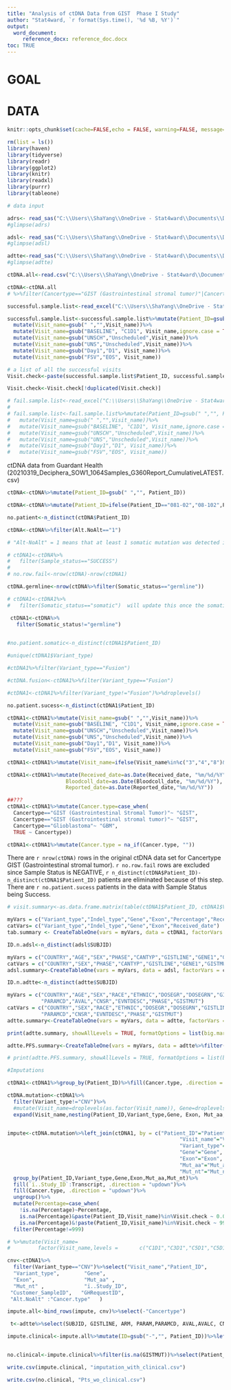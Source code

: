 ```yaml
---
title: "Analysis of ctDNA Data from GIST  Phase I Study"
author: "Stat4ward, `r format(Sys.time(), '%d %B, %Y')`"
output:
  word_document:
     reference_docx: reference_doc.docx
toc: TRUE
---
```

\pagebreak

# GOAL

# DATA

```r
knitr::opts_chunk$set(cache=FALSE,echo = FALSE, warning=FALSE, message=FALSE, fig.width = 6.5, fig.height = 6.5)

rm(list = ls())
library(haven)
library(tidyverse)
library(readr)
library(ggplot2)
library(knitr)
library(readxl)
library(purrr)
library(tableone)

# data input

adrs<- read_sas("C:\\Users\\ShaYang\\OneDrive - Stat4ward\\Documents\\Deciphera\\Phase I\\GIST\\adrs.sas7bdat")
#glimpse(adrs)

adsl<- read_sas("C:\\Users\\ShaYang\\OneDrive - Stat4ward\\Documents\\Deciphera\\Phase I\\GIST\\adsl.sas7bdat")
#glimpse(adsl)

adtte<-read_sas("C:\\Users\\ShaYang\\OneDrive - Stat4ward\\Documents\\Deciphera\\Phase I\\GIST\\adtte.sas7bdat")
#glimpse(adtte)

ctDNA.all<-read.csv("C:\\Users\\ShaYang\\OneDrive - Stat4ward\\Documents\\Deciphera\\Phase I\\GIST\\20210319_Deciphera_SOW1_1064Samples_G360Report_CumulativeLATEST.csv")

ctDNA<-ctDNA.all
# %>%filter(Cancertype=="GIST (Gastrointestinal stromal tumor)"|Cancertype=="GIST (Gastrointestinal Stromal Tumor)")

successful.sample.list<-read_excel("C:\\Users\\ShaYang\\OneDrive - Stat4ward\\Documents\\Deciphera\\Phase I\\GIST\\Copy of 20210209_Deciphera_SOW1_1064Samples_G360Report_Successful_Failed.xlsx", sheet="Successful ")

successful.sample.list<-successful.sample.list%>%mutate(Patient_ID=gsub(" ","", Patient_ID))%>%
  mutate(Visit_name=gsub(" ","",Visit_name))%>%
  mutate(Visit_name=gsub("BASELINE", "C1D1", Visit_name,ignore.case = TRUE))%>%
  mutate(Visit_name=gsub("UNSCH","Unscheduled",Visit_name))%>%
  mutate(Visit_name=gsub("UNS","Unscheduled",Visit_name))%>%
  mutate(Visit_name=gsub("Day1","D1", Visit_name))%>%
  mutate(Visit_name=gsub("FSV","EOS", Visit_name))

# a list of all the successful visits
Visit.check<-paste(successful.sample.list$Patient_ID, successful.sample.list$Visit_name)

Visit.check<-Visit.check[!duplicated(Visit.check)]

# fail.sample.list<-read_excel("C:\\Users\\ShaYang\\OneDrive - Stat4ward\\Documents\\Deciphera\\Phase I\\GIST\\Copy of 20210209_Deciphera_SOW1_1064Samples_G360Report_Successful_Failed.xlsx", sheet="Failed")
# 
# fail.sample.list<-fail.sample.list%>%mutate(Patient_ID=gsub(" ","", Patient_ID))%>%
#   mutate(Visit_name=gsub(" ","",Visit_name))%>%
#   mutate(Visit_name=gsub("BASELINE", "C1D1", Visit_name,ignore.case = TRUE))%>%
#   mutate(Visit_name=gsub("UNSCH","Unscheduled",Visit_name))%>%
#   mutate(Visit_name=gsub("UNS","Unscheduled",Visit_name))%>%
#   mutate(Visit_name=gsub("Day1","D1", Visit_name))%>%
#   mutate(Visit_name=gsub("FSV","EOS", Visit_name))


```

ctDNA data from Guardant Health (20210319_Deciphera_SOW1_1064Samples_G360Report_CumulativeLATEST.csv)
```r

ctDNA<-ctDNA%>%mutate(Patient_ID=gsub(" ","", Patient_ID))

ctDNA<-ctDNA%>%mutate(Patient_ID=ifelse(Patient_ID=="081-02","08-102",Patient_ID))

no.patient<-n_distinct(ctDNA$Patient_ID)

ctDNA<-ctDNA%>%filter(Alt.NoAlt=="1") 

# "Alt-NoAlt" = 1 means that at least 1 somatic mutation was detected in that sample

# ctDNA1<-ctDNA%>%
#   filter(Sample_status=="SUCCESS")
# 
# no.row.fail<-nrow(ctDNA)-nrow(ctDNA1)

ctDNA.germline<-nrow(ctDNA%>%filter(Somatic_status=="germline"))

# ctDNA1<-ctDNA1%>%
#   filter(Somatic_status=="somatic")  will update this once the somatic status is corrected

 ctDNA1<-ctDNA%>%
   filter(Somatic_status!="germline")  

   
#no.patient.somatic<-n_distinct(ctDNA1$Patient_ID)

#unique(ctDNA1$Variant_type)

#ctDNA1%>%filter(Variant_type=="Fusion")

#ctDNA.fusion<-ctDNA1%>%filter(Variant_type=="Fusion")

#ctDNA1<-ctDNA1%>%filter(Variant_type!="Fusion")%>%droplevels()

no.patient.sucess<-n_distinct(ctDNA1$Patient_ID)

ctDNA1<-ctDNA1%>%mutate(Visit_name=gsub(" ","",Visit_name))%>%
  mutate(Visit_name=gsub("BASELINE", "C1D1", Visit_name,ignore.case = TRUE))%>%
  mutate(Visit_name=gsub("UNSCH","Unscheduled",Visit_name))%>%
  mutate(Visit_name=gsub("UNS","Unscheduled",Visit_name))%>%
  mutate(Visit_name=gsub("Day1","D1", Visit_name))%>%
  mutate(Visit_name=gsub("FSV","EOS", Visit_name))

ctDNA1<-ctDNA1%>%mutate(Visit_name=ifelse(Visit_name%in%c("3","4","8")&str_detect(Customer_SampleID, "BASE"),"C1D1",Visit_name))

ctDNA1<-ctDNA1%>%mutate(Received_date=as.Date(Received_date, "%m/%d/%Y"),
                   Bloodcoll_date=as.Date(Bloodcoll_date, "%m/%d/%Y"),
                   Reported_date=as.Date(Reported_date,"%m/%d/%Y"))

##???
ctDNA1<-ctDNA1%>%mutate(Cancer.type=case_when(
  Cancertype=="GIST (Gastrointestinal Stromal Tumor)"~ "GIST",
  Cancertype=="GIST (Gastrointestinal stromal tumor)"~ "GIST",
  Cancertype=="Glioblastoma"~ "GBM",
  TRUE ~ Cancertype))

ctDNA1<-ctDNA1%>%mutate(Cancer.type = na_if(Cancer.type, ""))
```

There are `r nrow(ctDNA)` rows in the original ctDNA data set for Cancertype GIST (Gastrointestinal stromal tumor). `r no.row.fail` rows are excluded since Sample Status is NEGATIVE, `r n_distinct(ctDNA$Patient_ID)-n_distinct(ctDNA1$Patient_ID)` patients are eliminated because of this step. There are  `r no.patient.sucess` patients in the data with Sample Status being Success. 

```r

# visit.summary<-as.data.frame.matrix(table(ctDNA1$Patient_ID, ctDNA1$Visit_name))

myVars = c("Variant_type","Indel_type","Gene","Exon","Percentage","Received_date")
catVars= c("Variant_type","Indel_type","Gene","Exon","Received_date")
tab.summary <- CreateTableOne(vars = myVars, data = ctDNA1, factorVars = catVars)

```

```r
ID.n.adsl<-n_distinct(adsl$SUBJID)

myVars = c("COUNTRY","AGE","SEX","PHASE","CANTYP","GISTLINE","GENE1","GISTMUT")
catVars = c("COUNTRY","SEX","PHASE","CANTYP","GISTLINE","GENE1","GISTMUT")
adsl.summary<-CreateTableOne(vars = myVars, data = adsl, factorVars = catVars)


```

```r
ID.n.adtte<-n_distinct(adtte$SUBJID)

myVars = c("COUNTRY","AGE","SEX","RACE","ETHNIC","DOSEGR","DOSEGRN","GISTLINE","ARM","ARMCD",
           "PARAMCD","AVAL","CNSR","EVNTDESC","PHASE","GISTMUT")
catVars = c("COUNTRY","SEX","RACE","ETHNIC","DOSEGR","DOSEGRN","GISTLINE","ARM","ARMCD",
           "PARAMCD","CNSR","EVNTDESC","PHASE","GISTMUT")
adtte.summary<-CreateTableOne(vars = myVars, data = adtte, factorVars = catVars)

print(adtte.summary, showAllLevels = TRUE, formatOptions = list(big.mark = ","))

adtte.PFS.summary<-CreateTableOne(vars = myVars, data = adtte%>%filter(GISTLINE!="2nd Line"&GISTLINE!="3rd Line")%>%filter(PARAMCD=="PFS")%>%filter(DOSEGR=="150 mg QD"|DOSEGR=="150 mg BID"), factorVars = catVars)

# print(adtte.PFS.summary, showAllLevels = TRUE, formatOptions = list(big.mark = ","))

```

```r

#Imputations

ctDNA1<-ctDNA1%>%group_by(Patient_ID)%>%fill(Cancer.type, .direction = "updown")%>%ungroup()

ctDNA.mutation<-ctDNA1%>%
  filter(Variant_type!="CNV")%>%
  #mutate(Visit_name=droplevels(as.factor(Visit_name)), Gene=droplevels(as.factor(Gene)), Exon=droplevels(as.factor(Exon)))%>%
  expand(Visit_name,nesting(Patient_ID,Variant_type,Gene, Exon, Mut_aa, Mut_nt))%>%arrange(Patient_ID,Visit_name,Variant_type,Gene,Exon)


impute<-ctDNA.mutation%>%left_join(ctDNA1, by = c("Patient_ID"="Patient_ID",
                                                        "Visit_name"="Visit_name",
                                                        "Variant_type"="Variant_type",
                                                        "Gene"="Gene",
                                                        "Exon"="Exon",
                                                        "Mut_aa"="Mut_aa",
                                                        "Mut_nt"="Mut_nt"))%>%
  group_by(Patient_ID,Variant_type,Gene,Exon,Mut_aa,Mut_nt)%>%
  fill(`ï..Study_ID`:Transcript, .direction = "updown")%>%
  fill(Cancer.type, .direction = "updown")%>%
  ungroup()%>%
  mutate(Percentage=case_when(
    !is.na(Percentage)~Percentage,
    is.na(Percentage)&paste(Patient_ID,Visit_name)%in%Visit.check ~ 0.02,
    is.na(Percentage)&!paste(Patient_ID,Visit_name)%in%Visit.check ~ 999))%>%
  filter(Percentage!=999)

# %>%mutate(Visit_name=
#         factor(Visit_name,levels =       c("C1D1","C3D1","C5D1","C5D15","C7D1","C9D1","C11D1","C12D1","COC1D1","COC3D1","COC5D1","COC7D1","COC9D1","EOT")) )

cnv<-ctDNA1%>%
  filter(Variant_type=="CNV")%>%select("Visit_name","Patient_ID",         
  "Variant_type",        "Gene",               
  "Exon",                "Mut_aa" ,            
  "Mut_nt" ,             "ï..Study_ID",        
 "Customer_SampleID",   "GHRequestID",        
 "Alt.NoAlt" :"Cancer.type"   )

impute.all<-bind_rows(impute, cnv)%>%select(-"Cancertype")
```

```r
 t<-adtte%>%select(SUBJID, GISTLINE, ARM, PARAM,PARAMCD, AVAL,AVALC, CNSR, "EVNTDESC","PHASE","GISTMUT")%>%filter(PARAMCD=="PFS")

impute.clinical<-impute.all%>%mutate(ID=gsub("-","", Patient_ID))%>%left_join(t, by=c("ID"="SUBJID"))


no.clinical<-impute.clinical%>%filter(is.na(GISTMUT))%>%select(Patient_ID, Gene,Exon,Cancer.type)%>%distinct()

write.csv(impute.clinical, "imputation_with_clinical.csv")

write.csv(no.clinical, "Pts_wo_clinical.csv")

```
